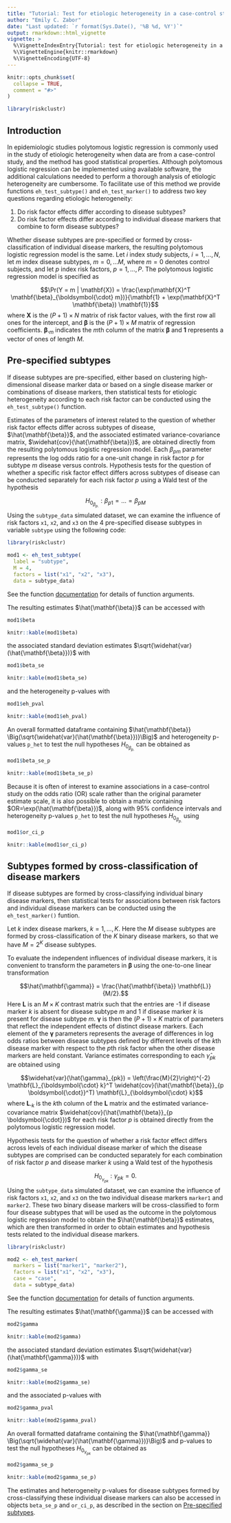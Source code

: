 ---
title: "Tutorial: Test for etiologic heterogeneity in a case-control study"
author: "Emily C. Zabor"
date: "Last updated: `r format(Sys.Date(), '%B %d, %Y')`"
output: rmarkdown::html_vignette
vignette: >
  %\VignetteIndexEntry{Tutorial: test for etiologic heterogeneity in a case-control study}
  %\VignetteEngine{knitr::rmarkdown}
  %\VignetteEncoding{UTF-8}
---

```{r setup, include = FALSE}
knitr::opts_chunk$set(
  collapse = TRUE,
  comment = "#>"
)

library(riskclustr)
```


## Introduction

In epidemiologic studies polytomous logistic regression is commonly used in the study of etiologic heterogeneity when data are from a case-control study, and the method has good statistical properties. Although polytomous logistic regression can be implemented using available software, the additional calculations needed to perform a thorough analysis of etiologic heterogeneity are cumbersome. To facilitate use of this method we provide functions `eh_test_subtype()` and `eh_test_marker()` to address two key questions regarding etiologic heterogeneity:

1. Do risk factor effects differ according to disease subtypes?
2. Do risk factor effects differ according to individual disease markers that combine to form disease subtypes?


Whether disease subtypes are pre-specified or formed by cross-classification of individual disease markers, the resulting polytomous logistic regression model is the same. Let $i$ index study subjects, $i = 1, \ldots, N$, let $m$ index disease subtypes, $m = 0, \ldots M$, where $m=0$ denotes control subjects, and let $p$ index risk factors, $p = 1, \ldots, P$. The polytomous logistic regression model is specified as

$$\Pr(Y = m | \mathbf{X}) = \frac{\exp(\mathbf{X}^T \mathbf{\beta}_{\boldsymbol{\cdot} m})}{\mathbf{1} + \exp(\mathbf{X}^T \mathbf{\beta}) \mathbf{1}}$$
where $\mathbf{X}$ is the $(P+1) \times N$ matrix of risk factor values, with the first row all ones for the intercept, and $\mathbf{\beta}$ is the $(P+1) \times M$ matrix of regression coefficients. $\mathbf{\beta}_{\boldsymbol{\cdot} m}$ indicates the $m$th column of the matrix $\mathbf{\beta}$ and $\mathbf{1}$ represents a vector of ones of length $M$.


## Pre-specified subtypes {#subtype}

If disease subtypes are pre-specified, either based on clustering high-dimensional disease marker data or based on a single disease marker or combinations of disease markers, then statistical tests for etiologic heterogeneity according to each risk factor can be conducted using the `eh_test_subtype()` function. 

Estimates of the parameters of interest related to the question of whether risk factor effects differ across subtypes of disease, $\hat{\mathbf{\beta}}$, and the associated estimated variance-covariance matrix, $\widehat{cov}(\hat{\mathbf{\beta}})$, are obtained directly from the resulting polytomous logistic regression model. Each $\beta_{pm}$ parameter represents the log odds ratio for a one-unit change in risk factor $p$ for subtype $m$ disease versus controls. Hypothesis tests for the question of whether a specific risk factor effect differs across subtypes of disease can be conducted separately for each risk factor $p$ using a Wald test of the hypothesis 

$$H_{0_{\beta_{p.}}}: \beta_{p1} = \dots = \beta_{pM}$$ 
Using the `subtype_data` simulated dataset, we can examine the influence of risk factors `x1`, `x2`, and `x3` on the 4 pre-specified disease subtypes in variable `subtype` using the following code:

```{r}
library(riskclustr)

mod1 <- eh_test_subtype(
  label = "subtype", 
  M = 4, 
  factors = list("x1", "x2", "x3"), 
  data = subtype_data)
```

See the function [documentation](http://www.emilyzabor.com/riskclustr/reference/eh_test_subtype.html) for details of function arguments.  

The resulting estimates $\hat{\mathbf{\beta}}$ can be accessed with

```{r eval = FALSE}
mod1$beta
```


```{r echo = FALSE}
knitr::kable(mod1$beta)
```

the associated standard deviation estimates $\sqrt{\widehat{var}(\hat{\mathbf{\beta}})}$ with

```{r eval = FALSE}
mod1$beta_se
```


```{r echo = FALSE}
knitr::kable(mod1$beta_se)
```

and the heterogeneity p-values with 

```{r eval = FALSE}
mod1$eh_pval
```


```{r echo = FALSE}
knitr::kable(mod1$eh_pval)
```

An overall formatted dataframe containing $\hat{\mathbf{\beta}} \Big(\sqrt{\widehat{var}(\hat{\mathbf{\beta}})}\Big)$ and heterogeneity p-values `p_het` to test the null hypotheses $H_{0_{\beta_{p.}}}$ can be obtained as

```{r eval = FALSE}
mod1$beta_se_p
```


```{r echo = FALSE}
knitr::kable(mod1$beta_se_p)
```

Because it is often of interest to examine associations in a case-control study on the odds ratio (OR) scale rather than the original parameter estimate scale, it is also possible to obtain a matrix containing $OR=\exp(\hat{\mathbf{\beta}})$, along with 95\% confidence intervals and heterogeneity p-values `p_het` to test the null hypotheses $H_{0_{\beta_{p.}}}$ using

```{r eval = FALSE}
mod1$or_ci_p
```


```{r echo = FALSE}
knitr::kable(mod1$or_ci_p)
```


## Subtypes formed by cross-classification of disease markers

If disease subtypes are formed by cross-classifying individual binary disease markers, then statistical tests for associations between risk factors and individual disease markers can be conducted using the `eh_test_marker()` funtion.

Let $k$ index disease markers, $k = 1, \ldots, K$. Here the $M$ disease subtypes are formed by cross-classification of the $K$ binary disease markers, so that we have $M = 2^K$ disease subtypes.

To evaluate the independent influences of individual disease markers, it is convenient to transform the parameters in $\mathbf{\beta}$ using the one-to-one linear transformation 

$$\hat{\mathbf{\gamma}} = \frac{\hat{\mathbf{\beta}} \mathbf{L}}{M/2}.$$
Here $\mathbf{L}$ is an $M \times K$ contrast matrix such that the entries are -1 if disease marker $k$ is absent for disease subtype $m$ and 1 if disease marker $k$ is present for disease subtype $m$. $\mathbf{\gamma}$ is then the $(P+1) \times K$ matrix of parameters that reflect the independent effects of distinct disease markers. Each element of the $\mathbf{\gamma}$ parameters represents the average of differences in log odds ratios between disease subtypes defined by different levels of the $k$th disease marker with respect to the $p$th risk factor when the other disease markers are held constant. Variance estimates corresponding to each $\hat{\gamma}_{pk}$ are obtained using

$$\widehat{var}(\hat{\gamma}_{pk}) = \left(\frac{M}{2}\right)^{-2} \mathbf{L}_{\boldsymbol{\cdot} k}^T \widehat{cov}(\hat{\mathbf{\beta}}_{p \boldsymbol{\cdot}}^T) \mathbf{L}_{\boldsymbol{\cdot} k}$$
where $\mathbf{L}_{\boldsymbol{\cdot} k}$ is the $k$th column of the $\mathbf{L}$ matrix and the estimated variance-covariance matrix $\widehat{cov}(\hat{\mathbf{\beta}}_{p \boldsymbol{\cdot}})$ for each risk factor $p$ is obtained directly from the polytomous logistic regression model. 

Hypothesis tests for the question of whether a risk factor effect differs across levels of each individual disease marker of which the disease subtypes are comprised can be conducted separately for each combination of risk factor $p$ and disease marker $k$ using a Wald test of the hypothesis 

$$H_{0_{{\gamma_{pk}}}}: \gamma_{pk} = 0.$$
Using the `subtype_data` simulated dataset, we can examine the influence of risk factors `x1`, `x2`, and `x3` on the two individual disease markers `marker1` and `marker2`. These two binary disease markers will be cross-classified to form four disease subtypes that will be used as the outcome in the polytomous logistic regression model to obtain the $\hat{\mathbf{\beta}}$ estimates, which are then transformed in order to obtain estimates and hypothesis tests related to the individual disease markers.

```{r}
library(riskclustr)

mod2 <- eh_test_marker(
  markers = list("marker1", "marker2"),
  factors = list("x1", "x2", "x3"),
  case = "case",
  data = subtype_data)
```

See the function [documentation](http://www.emilyzabor.com/riskclustr/reference/eh_test_marker.html) for details of function arguments.  

The resulting estimates $\hat{\mathbf{\gamma}}$ can be accessed with

```{r eval = FALSE}
mod2$gamma
```


```{r echo = FALSE}
knitr::kable(mod2$gamma)
```

the associated standard deviation estimates $\sqrt{\widehat{var}(\hat{\mathbf{\gamma}})}$ with

```{r eval = FALSE}
mod2$gamma_se
```


```{r echo = FALSE}
knitr::kable(mod2$gamma_se)
```

and the associated p-values with 

```{r eval = FALSE}
mod2$gamma_pval
```


```{r echo = FALSE}
knitr::kable(mod2$gamma_pval)
```

An overall formatted dataframe containing the $\hat{\mathbf{\gamma}} \Big(\sqrt{\widehat{var}(\hat{\mathbf{\gamma}})}\Big)$ and p-values to test the null hypotheses $H_{0_{\gamma_{pk}}}$ can be obtained as

```{r eval = FALSE}
mod2$gamma_se_p
```


```{r echo = FALSE}
knitr::kable(mod2$gamma_se_p)
```

The estimates and heterogeneity p-values for disease subtypes formed by cross-classifying these individual disease markers can also be accessed in objects `beta_se_p` and `or_ci_p`, as described in the section on [Pre-specified subtypes](#subtype).


